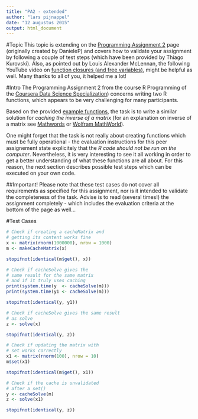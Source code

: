 ```yaml
---
title: "PA2 - extended"
author: "lars pijnappel"
date: "12 augustus 2015"
output: html_document
---
```


#Topic
This topic is extending on the [Programming Assignment 2][PA2] page (originally created by DanieleP) and covers how to validate your assignment by following a couple of test steps (which have been provided by Thiago Kurovski). Also, as pointed out by Louis Alexander McLennan, the following YouTube video on [function closures (and free variables)][closures101], might be helpful as well. Many thanks to all of you, it helped me a lot!

#Intro 
The Programming Assignment 2 from the course R Programming of the [Coursera Data Science Specialization][cdss]) concerns writing two R functions, which appears to be very challenging for many participants.

Based on the provided [example functions][rdpeng], the task is to write a similar solution for *caching the inverse of a matrix* (for an explanation on inverse of a matrix see [Mathwords][mw] or [Wolfram MathWorld][wolfram]). 

One might forget that the task is not really about creating functions which must be fully operational - the evaluation instructions for this peer assignement state explicitely that the *R code should not be run on the computer*. Nevertheless, it is very interesting to see it all working in order to get a better understanding of what these functions are all about. For this reason, the next section describes possible test steps which can be executed on your own code.

##Important!
Please note that these test cases do not cover all requirements as specified for this assignment, nor is it intended to validate the completeness of the task. Advise is to read (several times!) the assignment completely - which includes the evaluation criteria at the bottom of the page as well...

#Test Cases
```r
# Check if creating a cacheMatrix and
# getting its content works fine
x <- matrix(rnorm(1000000), nrow = 1000)
m <- makeCacheMatrix(x)

stopifnot(identical(m$get(), x))

# Check if cacheSolve gives the
# same result for the same matrix
# and if it truly uses caching
print(system.time(y  <- cacheSolve(m)))
print(system.time(y1 <- cacheSolve(m)))

stopifnot(identical(y, y1))

# Check if cacheSolve gives the same result
# as solve
z <- solve(x)

stopifnot(identical(y, z))

# Check if updating the matrix with
# set works correctly
x1 <- matrix(rnorm(100), nrow = 10)
m$set(x1)

stopifnot(identical(m$get(), x1))

# Check if the cache is unvalidated
# after a set()
y <- cacheSolve(m)
z <- solve(x1)

stopifnot(identical(y, z))
```



[PA2]: https://github.com/DanieleP/PA2-clarifying_instructions 'PA2-clarifying_instructions'
[closures101]: https://www.youtube.com/watch?v=yiEeiMN2Khs
[cdss]: https://www.coursera.org/specialization/jhudatascience/1 #Data Science course by Johns Hopkins University
[rdpeng]: https://github.com/rdpeng/ProgrammingAssignment2
[mw]: http://www.mathwords.com/i/inverse_of_a_matrix.htm
[wolfram]: http://mathworld.wolfram.com/MatrixInverse.html